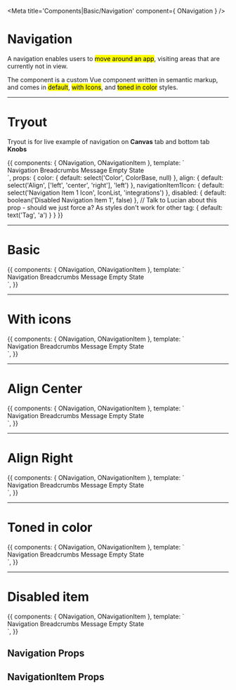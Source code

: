 
<!-- Need to add decorator to Story, for router-link to be recognized -->



<Meta title='Components|Basic/Navigation' component={ ONavigation } />

# Navigation

A navigation enables users to <mark>move around an app</mark>, visiting areas that are currently not in view.

The component is a custom Vue component written in semantic markup, and comes in <mark>default</mark>, <mark>with Icons</mark>, and <mark>toned in color</mark> styles.


<hr/>


# Tryout

Tryout is for live example of navigation on **Canvas** tab and bottom tab **Knobs**

<Story name='Tryout' decorators={[BasicRouterDecorator]}>
  {{
    components: { ONavigation, ONavigationItem },
    template: `<div>
        <o-navigation :color="color" :align="align">
          <o-navigation-item to="/" :icon="navigationItem1Icon" :disabled="disabled" :tag="tag">Navigation</o-navigation-item>
          <o-navigation-item to="/breadcrumbs" :tag="tag">Breadcrumbs</o-navigation-item>
          <o-navigation-item to="/message" :tag="tag">Message</o-navigation-item>
          <o-navigation-item to="/empty-state" :tag="tag">Empty State</o-navigation-item>
        </o-navigation>
        <router-view/>
      </div>`,
    props: {
      color: {
        default: select('Color', ColorBase, null)
      },
      align: {
        default: select('Align', ['left', 'center', 'right'], 'left')
      },
      navigationItem1Icon: {
        default: select('Navigation Item 1 Icon', IconList, 'integrations')
      },
      disabled: {
        default: boolean('Disabled Navigation Item 1', false)
      },
      // Talk to Lucian about this prop - should we just force a? As styles don't work for other
      tag: {
        default: text('Tag', 'a')
      }
    }
  }}
</Story>

<hr/>


# Basic

<Preview>
  <Story name='Basic' decorators={[BasicRouterDecorator]}>{{
    components: { ONavigation, ONavigationItem },
    template: `<div>
        <o-navigation>
          <o-navigation-item to="/">Navigation</o-navigation-item>
          <o-navigation-item to="/breadcrumbs">Breadcrumbs</o-navigation-item>
          <o-navigation-item to="/message">Message</o-navigation-item>
          <o-navigation-item to="/empty-state">Empty State</o-navigation-item>
        </o-navigation>
        <router-view/>
      </div>`,
  }}</Story>
</Preview>

<hr/>


# With icons

<Preview>
  <Story name='With icons' decorators={[BasicRouterDecorator]}>{{
    components: { ONavigation, ONavigationItem },
    template: `<div>
        <o-navigation>
          <o-navigation-item to="/" icon="integrations">Navigation</o-navigation-item>
          <o-navigation-item to="/breadcrumbs" icon="theme">Breadcrumbs</o-navigation-item>
          <o-navigation-item to="/message" icon="rules">Message</o-navigation-item>
          <o-navigation-item to="/empty-state" icon="code">Empty State</o-navigation-item>
        </o-navigation>
        <router-view/>
      </div>`,
  }}</Story>
</Preview>

<hr/>


# Align Center

<Preview>
  <Story name='Align Center' decorators={[BasicRouterDecorator]}>{{
    components: { ONavigation, ONavigationItem },
    template: `<div>
        <o-navigation align="center">
          <o-navigation-item to="/">Navigation</o-navigation-item>
          <o-navigation-item to="/breadcrumbs">Breadcrumbs</o-navigation-item>
          <o-navigation-item to="/message">Message</o-navigation-item>
          <o-navigation-item to="/empty-state">Empty State</o-navigation-item>
        </o-navigation>
        <router-view/>
      </div>`,
  }}</Story>
</Preview>

<hr/>


# Align Right

<Preview>
  <Story name='Align Right' decorators={[BasicRouterDecorator]}>{{
    components: { ONavigation, ONavigationItem },
    template: `<div>
        <o-navigation align="right">
          <o-navigation-item to="/">Navigation</o-navigation-item>
          <o-navigation-item to="/breadcrumbs">Breadcrumbs</o-navigation-item>
          <o-navigation-item to="/message">Message</o-navigation-item>
          <o-navigation-item to="/empty-state">Empty State</o-navigation-item>
        </o-navigation>
        <router-view/>
      </div>`,
  }}</Story>
</Preview>

<hr/>


# Toned in color

<Preview>
  <Story name='Toned in color' decorators={[BasicRouterDecorator]}>{{
    components: { ONavigation, ONavigationItem },
    template: `<div>
        <o-navigation color="secondary">
          <o-navigation-item to="/">Navigation</o-navigation-item>
          <o-navigation-item to="/breadcrumbs">Breadcrumbs</o-navigation-item>
          <o-navigation-item to="/message">Message</o-navigation-item>
          <o-navigation-item to="/empty-state">Empty State</o-navigation-item>
        </o-navigation>
        <router-view/>
      </div>`,
  }}</Story>
</Preview>

<hr/>


# Disabled item

<Preview>
  <Story name='Disabled item' decorators={[BasicRouterDecorator]}>{{
    components: { ONavigation, ONavigationItem },
    template: `<div>
        <o-navigation>
          <o-navigation-item to="/">Navigation</o-navigation-item>
          <o-navigation-item to="/breadcrumbs">Breadcrumbs</o-navigation-item>
          <o-navigation-item to="/message">Message</o-navigation-item>
          <o-navigation-item to="/empty-state" :disabled="true">Empty State</o-navigation-item>
        </o-navigation>
        <router-view/>
      </div>`,
  }}</Story>
</Preview>


## Navigation Props

<Props of={ONavigation} />



## NavigationItem Props

<Props of={ONavigationItem} />